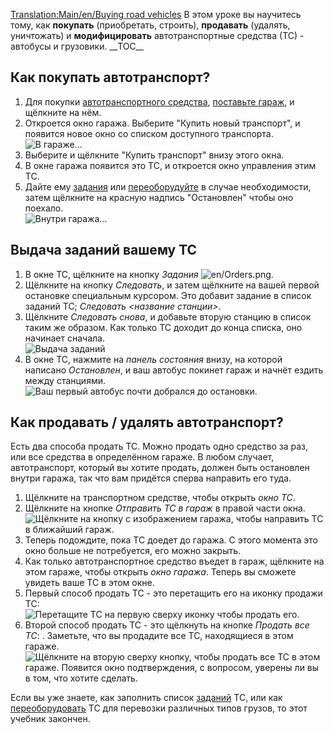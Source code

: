 {{ru/Необходимо сделать|поменять картинки}}
[[Translation:Main/en/Buying road vehicles]]{{en/-}}{{ru/Учебник}}
В этом уроке вы научитесь тому, как '''покупать''' (приобретать, строить), '''продавать''' (удалять, уничтожать) и '''модифицировать''' автотранспортные средства (ТС) - автобусы и грузовики.
__TOC__ 
==Как покупать автотранспорт?==

# Для покупки [[Main/ru/Автотранспорт|автотранспортного средства]], [[Main/ru/Строительство гаражей|поставьте гараж]], и щёлкните на нём.
# Откроется окно гаража. Выберите "Купить новый транспорт", и появится новое окно со списком доступного транспорта.<br/>[[File:en/tutorial bus 5.png|frame|none|В гараже...]]
# Выберите и щёлкните "Купить транспорт" внизу этого окна.
# В окне гаража появится это ТС, и откроется окно управления этим ТС.
# Дайте ему [[Main/ru/Задания|задания]] или [[Main/ru/Переоборудование|переоборудуйте]] в случае необходимости, затем щёлкните на красную надпись "Остановлен" чтобы оно поехало.<br/>[[File:en/stopped bus.png|frame|none|Внутри гаража...]]

==Выдача заданий вашему ТС==
#В окне ТС, щёлкните на кнопку ''Задания'' [[File:en/Orders.png]]. 
#Щёлкните на кнопку ''Следовать'', и затем щёлкните на вашей первой остановке специальным курсором. Это добавит задание в список заданий ТС; ''Следовать <название станции>''. 
#Щёлкните ''Следовать снова'', и добавьте вторую станцию в список таким же образом. Как только ТС доходит до конца списка, оно начинает сначала.<br/>[[File:en/tutorial bus 6.png|frame|none|Выдача заданий]]
#В окне ТС, нажмите на ''панель состояния'' внизу, на которой написано ''Остановлен'', и ваш автобус покинет гараж и начнёт ездить между станциями.<br/>[[File:en/Tutorial bus 7.png|frame|none|Ваш первый автобус почти добрался до остановки.]]

==Как продавать / удалять автотранспорт?==
Есть два способа продать ТС. Можно продать одно средство за раз, или все средства в определённом гараже. В любом случает, автотранспорт, который вы хотите продать, должен быть остановлен внутри гаража, так что вам придётся сперва направить его туда.

# Щёлкните на транспортном средстве, чтобы открыть ''окно ТС''.
# Щёлкните на кнопке ''Отправить ТС в гараж'' в правой части окна.<br/>[[File:en/Buying-road-vehicles-6.png|none|frame|Щёлкните на кнопку с изображением гаража, чтобы направить ТС в ближайший гараж.]]
# Теперь подождите, пока ТС доедет до гаража. С этого момента это окно больше не потребуется, его можно закрыть.
# Как только автотранспортное средство въедет в гараж, щёлкните на этом гараже, чтобы открыть ''окно гаража''. Теперь вы сможете увидеть ваше ТС в этом окне.
# Первый способ продать ТС - это перетащить его на иконку продажи ТС:<br/>[[File:en/Buying-road-vehicles-7.png|none|frame|Перетащите ТС на первую сверху иконку чтобы продать его.]]
# Второй способ продать ТС - это щёлкнуть на кнопке ''Продать все ТС'': . Заметьте, что вы продадите все ТС, находящиеся в этом гараже.<br/>[[File:en/Buying-road-vehicles-8.png|none|frame|Щёлкните на вторую сверху кнопку, чтобы продать все ТС в этом гараже. Появится окно подтверждения, с вопросом, уверены ли вы в том, что хотите сделать.]]

Если вы уже знаете, как заполнить список [[Main/ru/Задания|заданий]] ТС, или как [[Main/ru/Переоборудование|переоборудовать]] ТС для перевозки различных типов грузов, то этот учебник закончен.
